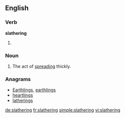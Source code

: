 ==English==

===Verb===
'''slathering'''

# {{present participle of|slather}}

===Noun===
{{en-noun}}

# The act of [[spread]]ing thickly.

===Anagrams===
* [[Earthlings#English|Earthlings]], [[earthlings#English|earthlings]]
* [[heartlings#English|heartlings]]
* [[latherings#English|latherings]]

[[de:slathering]]
[[fr:slathering]]
[[simple:slathering]]
[[vi:slathering]]